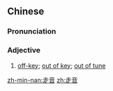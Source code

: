 ==Chinese==
{{zh-forms}}

===Pronunciation===
{{zh-pron
|m=zǒuyīn
|c=zau2 jam1
|mn=cháu-im
|cat=a
}}

===Adjective===
{{zh-adj}}

# [[off-key]]; [[out of key]]; [[out of tune]]

[[zh-min-nan:走音]]
[[zh:走音]]